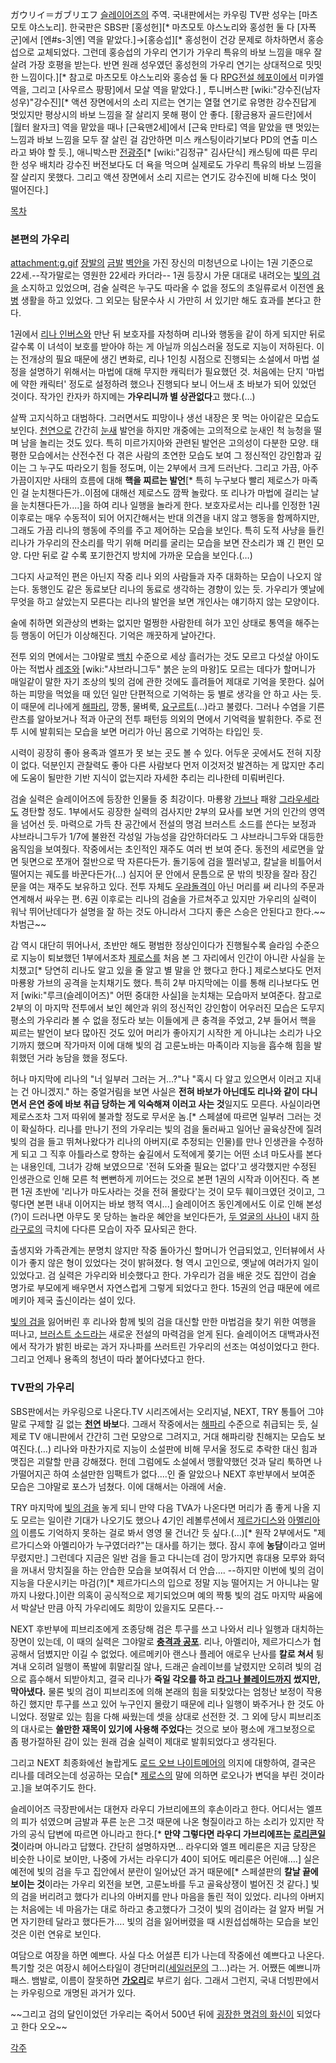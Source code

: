 ガウリイ＝ガブリエフ
[[슬레이어즈]]의 주역. 국내판에서는 카우링
TV판 성우는 [마츠모토 야스노리]. 한국판은 SBS판 [홍성헌][* 마츠모토 야스노리와 홍성헌 둘 다 [자폭군]에서 [엔#s-3|엔] 역을 맡았다.]→[홍승섭][* 홍성헌이 건강 문제로 하차하면서 홍승섭으로 교체되었다. 그런데 홍승섭의 가우리 연기가 가우리 특유의 바보 느낌을 매우 잘 살려 가장 호평을 받는다. 반면 원래 성우였던 홍성헌의 가우리 연기는 상대적으로 밋밋한 느낌이다.][* 참고로 마츠모토 야스노리와 홍승섭 둘 다 [[RPG전설 헤포이]]에서 미카엘 역을, 그리고 [사우르스 팡팡]에서 모살 역을 맡았다.] , 투니버스판 [wiki:"강수진(남자 성우)"강수진][* 액션 장면에서의 소리 지르는 연기는 열혈 연기로 유명한 강수진답게 멋있지만 평상시의 바보 느낌을 잘 살리지 못해 평이 안 좋다. [황금용자 골드란]에서 [월터 왈자크] 역을 맡았을 때나 [근육맨2세]에서 [근육 만타로] 역을 맡았을 땐 멋있는 느낌과 바보 느낌을 모두 잘 살린 걸 감안하면 미스 캐스팅이라기보다 PD의 연출 미스라고 봐야 할 듯.], 애니박스판 [[전광주]][* [wiki:"김정규" 김사단식] 캐스팅에 따른 무리한 성우 배치라 강수진 버전보다도 더 욕을 먹으며 실제로도 가우리 특유의 바보 느낌을 잘 살리지 못했다. 그리고 액션 장면에서 소리 지르는 연기도 강수진에 비해 다소 멋이 떨어진다.]

[[목차]]

=== 본편의 가우리 ===
attachment:g.gif
[[장발]]의 [[금발]] [[벽안]]을 가진 장신의 미청년으로 나이는 1권 기준으로 22세.--작가말로는 영원한 22세라 카더라-- 1권 등장시 가문 대대로 내려오는 [[빛의 검]]을 소지하고 있었으며, 검술 실력은 누구도 따라올 수 없을 정도의 초일류로서 이전엔 [[용병]] 생활을 하고 있었다. 그 외모는 탐문수사 시 가만히 서 있기만 해도 효과를 본다고 한다.

1권에서 [[리나 인버스]]와 만난 뒤 보호자를 자청하며 리나와 행동을 같이 하게 되지만 뒤로 갈수록 이 녀석이 보호를 받아야 하는 게 아닐까 의심스러울 정도로 지능이 저하된다. 이는 전개상의 필요 때문에 생긴 변화로, 리나 1인칭 시점으로 진행되는 소설에서 마법 설정을 설명하기 위해서는 마법에 대해 무지한 캐릭터가 필요했던 것. 처음에는 단지 '마법에 약한 캐릭터' 정도로 설정하려 했으나 진행되다 보니 어느새 초 바보가 되어 있었던 것이다. 작가인 칸자카 하지메는 '''가우리니까 별 상관없다'''고 했다.(…)

살짝 고지식하고 대범하다. 그러면서도 피망이나 생선 내장은 못 먹는 아이같은 모습도 보인다. [[천연]]으로 간간히 [[눈새]] 발언을 하지만 개중에는 고의적으로 눈새인 척 능청을 떨며 남을 놀리는 것도 있다. 특히 미르가지아와 관련된 발언은 고의성이 다분한 모양. 태평한 모습에서는 산전수전 다 겪은 사람의 초연한 모습도 보여 그 정신적인 강인함과 깊이는 그 누구도 따라오기 힘들 정도며, 이는 2부에서 크게 드러난다. 그리고 가끔, 아주 가끔이지만 사태의 흐름에 대해 '''핵을 찌르는 발언'''[* 특히 누구보다 빨리 제로스가 마족인 걸 눈치챈다든가..이점에 대해선 제로스도 깜짝 놀랐다. 또 리나가 마법에 걸리는 날을 눈치챈다든가....]을 하여 리나 일행을 놀라게 한다. 보호자로서는 리나를 인정한 1권 이후로는 매우 수동적이 되어 어지간해서는 반대 의견을 내지 않고 행동을 함께하지만, 그래도 가끔 리나의 행동에 주의를 주고 제어하는 모습을 보인다. 특히 도적 사냥을 들킨 리나가 가우리의 잔소리를 막기 위해 머리를 굴리는 모습을 보면 잔소리가 꽤 긴 편인 모양. 다만 뒤로 갈 수록 포기한건지 방치에 가까운 모습을 보인다.(…)

그다지 사교적인 편은 아닌지 작중 리나 외의 사람들과 자주 대화하는 모습이 나오지 않는다. 동행인도 같은 동료보단 리나의 동료로 생각하는 경향이 있는 듯. 가우리가 옛날에 무엇을 하고 살았는지 모른다는 리나의 발언을 보면 개인사는 얘기하지 않는 모양이다.

술에 취하면 외관상의 변화는 없지만 멀쩡한 사람한테 혀가 꼬인 상태로 통역을 해주는 등 행동이 어딘가 이상해진다. 기억은 깨끗하게 날아간다.

전투 외의 면에서는 그야말로 [[백치]] 수준으로 세상 흘러가는 것도 모르고 다섯살 아이도 아는 적법사 [[레조]]와 [wiki:"샤브라니그두" 붉은 눈의 마왕]도 모르는 데다가 할머니가 매일같이 말한 자기 조상의 빛의 검에 관한 것에도 흘려들어 제대로 기억을 못한다. 싫어하는 피망을 먹었을 때 있던 일만 단편적으로 기억하는 둥 별로 생각을 안 하고 사는 듯. 이 때문에 리나에게 [[해파리]], 깡통, 물벼룩, [[요구르트]](...)라고 불렸다. 그러나 수염을 기른 란츠를 알아보거나 적과 아군의 전투 패턴등 의외의 면에서 기억력을 발휘한다. 주로 전투 시에 발휘되는 모습을 보면 머리가 아닌 몸으로 기억하는 타입인 듯.

시력이 굉장히 좋아 용족과 엘프가 못 보는 곳도 볼 수 있다. 어두운 곳에서도 전혀 지장이 없다. 덕분인지 관찰력도 좋아 다른 사람보다 먼저 이것저것 발견하는 게 많지만 추리에 도움이 될만한 기반 지식이 없는지라 자세한 추리는 리나한테 미뤄버린다.

검술 실력은 슬레이어즈에 등장한 인물들 중 최강이다. 마룡왕 [[가브]]나 패왕 [[그라우세라]]도 경탄할 정도. 1부에서도 굉장한 실력의 검사지만 2부의 묘사를 보면 거의 인간의 영역을 넘어선 듯. 마력으로 가득 찬 공간에서 전설의 명검 브러스트 소드를 쓴다는 보정과 샤브라니그두가 1/7에 불완전 각성일 가능성을 감안하더라도 그 샤브라니그두와 대등한 움직임을 보여줬다. 작중에서는 초인적인 재주도 여러 번 보여 준다. 동전의 세로면을 앞면 뒷면으로 쪼개어 절반으로 딱 자른다든가. 돌기둥에 검을 찔러넣고, 칼날을 비틀어서 떨어지는 궤도를 바꾼다든가(…) 심지어 문 안에서 문틈으로 문 밖의 빗장을 잘라 잠긴 문을 여는 재주도 보유하고 있다. 전투 자체도 [[우랴돌격]]이 아닌 머리를 써 리나의 주문과 연계해서 싸우는 편. 6권 이후로는 리나의 검술을 가르쳐주고 있지만 가우리의 실력이 워낙 뛰어난데다가 설명을 잘 하는 것도 아니라서 그다지 좋은 스승은 안된다고 한다.~~차범근~~

감 역시 대단히 뛰어나서, 초반만 해도 평범한 정상인이다가 진행될수록 슬라임 수준으로 지능이 퇴보했던 1부에서조차 [[제로스]]를 처음 본 그 자리에서 인간이 아니란 사실을 눈치챘고[* 당연히 리나도 알고 있을 줄 알고 별 말을 안 했다고 한다.] 제로스보다도 먼저 마룡왕 가브의 공격을 눈치채기도 했다. 특히 2부 마지막에는 이를 통해 리나보다도 먼저 [wiki:"루크(슬레이어즈)" 어떤 중대한 사실]을 눈치채는 모습마저 보여준다. 참고로 2부의 이 마지막 전투에서 보인 혜안과 위의 정신적인 강인함이 어우러진 모습은 도무지 평소의 가우리라 볼 수 없을 정도라 보는 이들에게 큰 충격을 주었고, 2부 들어서 핵을 찌르는 발언이 보다 많아진 것도 있어 머리가 좋아지기 시작한 게 아니냐는 소리가 나오기까지 했으며 작가마저 이에 대해 빛의 검 고룬노바는 마족이라 지능을 흡수해 힘을 발휘했던 거라 농담을 했을 정도다.

허나 마지막에 리나의 "너 일부러 그러는 거…?"나 "혹시 다 알고 있으면서 이러고 지내는 건 아니겠지." 하는 중얼거림을 보면 사실은 '''전혀 바보가 아닌데도 리나와 같이 다니면서 은연 중에 바보 취급 당하는 게 익숙해져 이러고 사는 것'''일지도 모른다. 사실이라면 제로스조차 그저 따위에 불과할 정도로 무서운 놈.[* 스페셜에 따르면 일부러 그러는 것이 확실하다. 리나를 만나기 전의 가우리는 빛의 검을 둘러싸고 일어난 골육상잔에 질려 빛의 검을 들고 뛰쳐나왔다가 리나의 아버지(로 추정되는 인물)를 만나 인생관을 수정하게 되고 그 직후 아틀라스로 향하는 숲길에서 도적에게 쫒기는 어떤 소녀 마도사를 본다는 내용인데, 그녀가 강해 보였으므로 '전혀 도와줄 필요는 없다'고 생각했지만 수정된 인생관으로 인해 모른 척 뻔뻔하게 끼어드는 것으로 본편 1권의 시작과 이어진다. 즉 본편 1권 초반에 '리나가 마도사라는 것을 전혀 몰랐다'는 것이 모두 훼이크였던 것이고, 그렇다면 본편 내내 이어지는 바보 행적 역시...] 슬레이어즈 동인계에서도 이로 인해 본성(?)이 드러나면 아무도 못 당하는 놀라운 혜안을 보인다든가, [[두 얼굴의 사나이]] 내지 [[하라구로]]의 극치에 다다른 모습이 자주 묘사되곤 한다.

출생지와 가족관계는 분명치 않지만 작중 돌아가신 할머니가 언급되었고, 인터뷰에서 사이가 좋지 않은 형이 있었다는 것이 밝혀졌다. 형 역시 고인으로, 옛날에 여러가지 일이 있었다고. 검 실력은 가우리와 비슷했다고 한다. 가우리가 검을 배운 것도 집안이 검술 명가로 부모에게 배우면서 자연스럽게 그렇게 되었다고 한다. 15권의 언급 때문에 에르메키아 제국 출신이라는 설이 있다.

[[빛의 검]]을 잃어버린 후 리나와 함께 빛의 검을 대신할 만한 마법검을 찾기 위한 여행을 떠나고, [[브러스트 소드]]라는 새로운 전설의 마력검을 얻게 된다. 슬레이어즈 대백과사전에서 작가가 밝힌 바로는 과거 자나파를 쓰러트린 가우리의 선조는 여성이었다고 한다. 그리고 언제나 용족의 청년이 따라 붙어다녔다고 한다.

=== TV판의 가우리 ===
SBS판에서는 카우링으로 나온다.TV 시리즈에서는 오리지널, NEXT, TRY 통틀어 그야말로 구제할 길 없는 '''[[천연]] 바보'''다. 그래서 작중에서는 [[해파리]] 수준으로 취급되는 듯, 실제로 TV 애니판에서 간간히 그런 모양으로 그려지고, 거대 해파리랑 친해지는 모습도 보여진다.(…) 리나와 마찬가지로 지능이 소설판에 비해 무서울 정도로 추락한 대신 힘과 맷집은 괴랄할 만큼 강해졌다. 헌데 그럼에도 소설에서 맹활약했던 것과 달리 툭하면 나가떨어지곤 하여 소설만한 임팩트가 없다....인 줄 알았으나 NEXT 후반부에서 보여준 모습은 그야말로 포스가 넘쳤다. 이에 대해서는 아래에 서술.

TRY 마지막에 [[빛의 검]]을 놓게 되니 만약 다음 TVA가 나온다면 머리가 좀 좋게 나올 지도 모르는 일이란 기대가 나오기도 했으나 4기인 레볼루션에서 [[제르가디스]]와 [[아멜리아]]의 이름도 기억하지 못하는 걸로 봐서 영영 물 건너간 듯 싶다.(…)[* 원작 2부에서도 "제르가디스와 아멜리아가 누구였더라?"는 대사를 하기는 했다. 잠시 후에 '''농담'''이라고 얼버무렸지만.] 그런데다 지금은 일반 검을 들고 다니는데 검이 망가지면 휴대용 모루와 화덕을 꺼내서 망치질을 하는 안습한 모습을 보여줘서 더 안습…. --하지만 이번에 빛의 검이 지능을 다운시키는 마검(?)[* 제르가디스의 입으로 정말 지능 떨어지는 거 아니냐는 말까지 나왔다.]이란 의혹이 공식적으로 제기되었으며 예의 짝퉁 빛의 검도 마지막 싸움에서 박살난 만큼 아직 가우리에도 희망이 있을지도 모른다.--

NEXT 후반부에 피브리조에게 조종당해 검은 투구를 쓰고 나와서 리나 일행과 대치하는 장면이 있는데, 이 때의 실력은 그야말로 '''[[충격과 공포]]'''. 리나, 아멜리아, 제르가디스가 협공해서 덤볐지만 이길 수 없었다. 에르메키아 랜스나 플레어 애로우 난사를 '''칼로 쳐서''' 튕겨내 오히려 일행이 폭발에 휘말리질 않나, 드래곤 슬레이브를 날렸지만 오히려 빛의 검으로 흡수해서 되받아치고, 결국 리나가 '''죽일 각오를 하고 [[라그나 블레이드]]까지 썼지만, 막아냈다.'''
물론 빛의 검이 피브리조에 의해 본래의 힘을 되찾았다는 엄청난 보정이 작용하긴 했지만 투구를 쓰고 있어 누구인지 몰랐기 때문에 리나 일행이 봐주거나 한 것도 아니었다. 정말로 있는 힘을 다해 싸웠는데 셋을 상대로 선전한 것. 그 외에 당시 피브리조의 대사로는 '''쓸만한 재목이 있기에 사용해 주었다'''는 것으로 보아 평소에 개그보정으로 좀 평가절하된 감이 있는 원래 검술 실력이 제대로 발휘되었다고 생각된다. 

그리고 NEXT 최종화에선 놀랍게도 [[로드 오브 나이트메어]]의 의지에 대항하여, 결국은 리나를 데려오는데 성공하는 모습[* [[제로스]]의 말에 의하면 로오나가 변덕을 부린 것이라고.]을 보여주기도 한다.

슬레이어즈 극장판에서는 대현자 라우디 가브리에프의 후손이라고 한다. 어디서는 엘프의 피가 섞였으며 금발과 푸른 눈은 그것 때문에 나온 형질이라고 하는 소리가 있지만 작가의 공식 답변에 따르면 아니라고 한다.[* '''만약 그렇다면 라우디 가브리에프는 [[로리콘]]일 것'''이라며 아니라고 답했다. 간단히 설명하자면… 라우디와 엘프 메리룬은 지금 당장은 비슷한 나이로 보이만, 나중에 가서는 라우디가 40이 되어도 메리룬은 어린애….] 실은 예전에 빛의 검을 두고 집안에서 분란이 일어났던 과거 때문에[* 스페셜판의 '''칼날 끝에 보이는 것'''이라는 가우리 외전을 보면, 고룬노바를 두고 골육상쟁이 벌어진 것 같다.] 빛의 검을 버리려고 했다가 리나의 아버지를 만나 마음을 돌린 적이 있었다. 리나의 아버지는 처음에는 네 마음가는 대로 하라고 충고했다가 그것이 빛의 검이라는 걸 알자 버릴 거면 자기한테 달라고 했다든가…. 빛의 검을 잃어버렸을 때 시원섭섭해하는 모습을 보인 것은 이런 연유로 보인다.

여담으로 여장을 하면 예쁘다. 사실 다소 어설픈 티가 나는데 작중에선 예쁘다고 나온다. 특기할 것은 여장시 헤어스타일이 경단머리([[세일러문]]의 그…)라는 거. 어쨌든 예쁘니까 패스. 뱀발로, 이름이 잘못하면 '''[[가오리]]'''로 부르기 쉽다. 그래서 그런지, 국내 더빙판에서는 카우링으로 개명된 과거가 있다.

~~그리고 검의 달인이었던 가우리는 죽어서 500년 뒤에 [[아누비스신|굉장한 명검의 화신]]이 되었다고 한다 오오~~

[[각주]]
